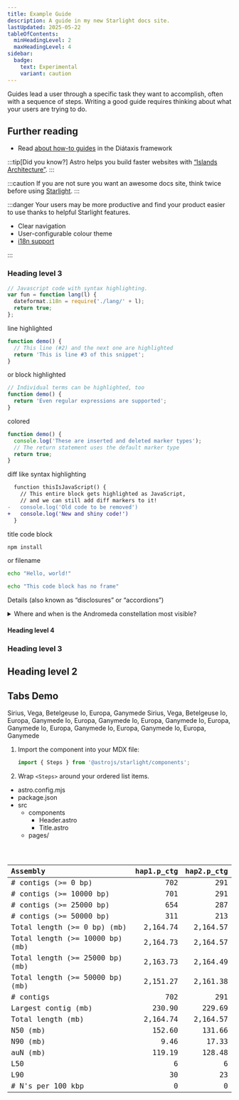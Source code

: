 ```yaml
---
title: Example Guide
description: A guide in my new Starlight docs site.
lastUpdated: 2025-05-22
tableOfContents:
  minHeadingLevel: 2
  maxHeadingLevel: 4
sidebar:
  badge:
    text: Experimental
    variant: caution
---
```




Guides lead a user through a specific task they want to accomplish, often with a sequence of steps.
Writing a good guide requires thinking about what your users are trying to do.

## Further reading

- Read [about how-to guides](https://diataxis.fr/how-to-guides/) in the Diátaxis framework



:::tip[Did you know?]
Astro helps you build faster websites with [“Islands Architecture”](https://docs.astro.build/en/concepts/islands/).
:::

:::caution
If you are not sure you want an awesome docs site, think twice before using [Starlight](/).
:::

:::danger
Your users may be more productive and find your product easier to use thanks to helpful Starlight features.

- Clear navigation
- User-configurable colour theme
- [i18n support](/guides/i18n/)

:::

### Heading level 3

```js
// Javascript code with syntax highlighting.
var fun = function lang(l) {
  dateformat.i18n = require('./lang/' + l);
  return true;
};
```

line highlighted

```js {2-3}
function demo() {
  // This line (#2) and the next one are highlighted
  return 'This is line #3 of this snippet';
}
```

or block highlighted

```js "Individual terms" /Even.*supported/
// Individual terms can be highlighted, too
function demo() {
  return 'Even regular expressions are supported';
}
```

colored


```js "return true;" ins="inserted" del="deleted"
function demo() {
  console.log('These are inserted and deleted marker types');
  // The return statement uses the default marker type
  return true;
}
```


diff like syntax highlighting

```diff lang="js"
  function thisIsJavaScript() {
    // This entire block gets highlighted as JavaScript,
    // and we can still add diff markers to it!
-   console.log('Old code to be removed')
+   console.log('New and shiny code!')
  }
```

title code block

```bash title="Installing dependencies…"
npm install
```

or filename

```bash title="hellworld.sh" 
echo "Hello, world!"
```

```bash frame="none"
echo "This code block has no frame"
```

Details (also known as “disclosures” or “accordions”) 


<details>
<summary>Where and when is the Andromeda constellation most visible?</summary>

The [Andromeda constellation](<https://en.wikipedia.org/wiki/Andromeda_(constellation)>) is most visible in the night sky during the month of November at latitudes between `+90°` and `−40°`.

</details>

#### Heading level 4


### Heading level 3


## Heading level 2


## Tabs Demo

<Tabs>
  <TabItem label="Stars">Sirius, Vega, Betelgeuse</TabItem>
  <TabItem label="Moons">Io, Europa, Ganymede</TabItem>
</Tabs>

<Tabs>
  <TabItem label="Case 1">
  Sirius, Vega, Betelgeuse
  </TabItem>
  <TabItem label="Case 2">
  Io, Europa, Ganymede
  </TabItem>
  <TabItem label="Case 3">
  Io, Europa, Ganymede
  </TabItem>
  <TabItem label="Case 4">
  Io, Europa, Ganymede
  </TabItem>
  <TabItem label="Case 5">
  Io, Europa, Ganymede
  </TabItem>
  <TabItem label="Case 6">
  Io, Europa, Ganymede
  </TabItem>
  <TabItem label="Case 7">
  Io, Europa, Ganymede
  </TabItem>
  <TabItem label="Case 8">
  Io, Europa, Ganymede
  </TabItem>
</Tabs>




<Steps>

1. Import the component into your MDX file:

   ```js
   import { Steps } from '@astrojs/starlight/components';
   ```

2. Wrap `<Steps>` around your ordered list items.

</Steps>




<FileTree>

- astro.config.mjs
- package.json
- src
  - components
    - Header.astro
    - Title.astro
  - pages/

</FileTree>





<Code code={exampleCode} lang="js" title={fileName} mark={highlights} />




| Assembly                               | hap1.p_ctg | hap2.p_ctg |
|:---------------------------------------|------------:|------------:|
| # contigs (>= 0 bp)                   |         702 |         291 |
| # contigs (>= 10000 bp)               |         701 |         291 |
| # contigs (>= 25000 bp)               |         654 |         287 |
| # contigs (>= 50000 bp)               |         311 |         213 |
| Total length (>= 0 bp) (mb)           |     2,164.74 |    2,164.57 |
| Total length (>= 10000 bp) (mb)       |     2,164.73 |    2,164.57 |
| Total length (>= 25000 bp) (mb)       |     2,163.73 |    2,164.49 |
| Total length (>= 50000 bp) (mb)       |     2,151.27 |    2,161.38 |
| # contigs                              |         702 |         291 |
| Largest contig (mb)                   |     230.90 |     229.69 |
| Total length (mb)                     |     2,164.74 |    2,164.57 |
| N50 (mb)                               |     152.60 |     131.66 |
| N90 (mb)                               |       9.46 |      17.33 |
| auN (mb)                               |     119.19 |    128.48 |
| L50                                    |          6 |          6 |
| L90                                    |         30 |         23 |
| # N's per 100 kbp                     |          0 |          0 |